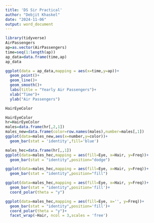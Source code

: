 ---
title: 'DS Sir Practical'
author: "Debjit Khaskel"
date: "2024-11-06"
output: word_document
---

```{r}
library(tidyverse)
AirPassengers
ap=as.vector(AirPassengers)
time=seq(1:length(ap))
ap_data=data.frame(time,ap)
ap_data
```

```{r}
ggplot(data = ap_data,mapping = aes(x=time,y=ap))+
  geom_point()+
  geom_line()+
  geom_smooth()+
  labs(title = "Yearly Air Passengers")+
  xlab("Time")+
  ylab("Air Passengers")
```
```{r}
HairEyeColor
```

```{r}
HairEyeColor
hr=HairEyeColor
males=data.frame(hr[,2,1])
males_new=data.frame(color=row.names(males),number=males[,1])
ggplot(data=males_new,aes(x=number,y=color))+
  geom_bar(stat = 'identity',fill='blue')
```
```{r}
males_hec=data.frame(hr[,,1])
ggplot(data=males_hec,mapping = aes(fill=Eye, x=Hair, y=Freq))+
  geom_bar(stat = "identity",position="dodge")
```

```{r}
ggplot(data=males_hec,mapping = aes(fill=Eye, x=Hair, y=Freq))+
  geom_bar(stat = "identity",position="fill")
```

```{r}
ggplot(data=males_hec,mapping = aes(fill=Eye, x=Hair, y=Freq))+
  geom_bar(stat = "identity",position='fill')+
  coord_polar(theta = "y")
```
```{r}
ggplot(data=males_hec,mapping = aes(fill=Eye, x='', y=Freq))+
  geom_bar(stat = "identity",position='fill')+
  coord_polar(theta = "y")+
  facet_wrap(~Hair, ncol = 3,scales = 'free')
```

